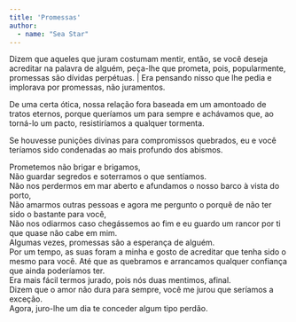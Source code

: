 ```yaml
---
title: 'Promessas'
author: 
  - name: "Sea Star"
---
```


Dizem que aqueles que juram costumam mentir, então, se você deseja acreditar na palavra de alguém, peça-lhe que prometa, pois, popularmente, promessas são dívidas perpétuas.
| Era pensando nisso que lhe pedia e implorava por promessas, não juramentos.

De uma certa ótica, nossa relação fora baseada em um amontoado de tratos eternos, porque queríamos um para sempre e achávamos que, ao torná-lo um pacto, resistiríamos a qualquer tormenta.

Se houvesse punições divinas para compromissos quebrados, eu e você teríamos sido condenadas ao mais profundo dos abismos.

| Prometemos não brigar e brigamos,
| Não guardar segredos e soterramos o que sentíamos.
| Não nos perdermos em mar aberto e afundamos o nosso barco à vista do porto,
| Não amarmos outras pessoas e agora me pergunto o porquê de não ter sido o bastante para você,
| Não nos odiarmos caso chegássemos ao fim e eu guardo um rancor por ti que quase não cabe em mim.

| Algumas vezes, promessas são a esperança de alguém.
| Por um tempo, as suas foram a minha e gosto de acreditar que tenha sido o mesmo para você. Até que as quebramos e arrancamos qualquer confiança que ainda poderíamos ter.
| Era mais fácil termos jurado, pois nós duas mentimos, afinal.

| Dizem que o amor não dura para sempre, você me jurou que seríamos a exceção.
| Agora, juro-lhe um dia te conceder algum tipo perdão.


<a href="https://instagram.com/meet.meinthesea"><i class="bi bi-instagram"></i></a>
